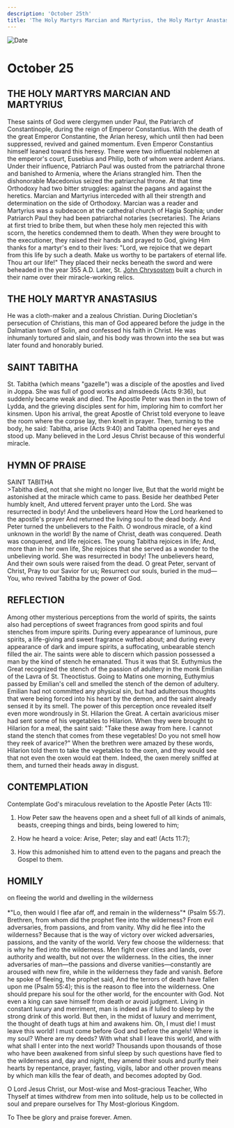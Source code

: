 ```yaml
---
description: 'October 25th'
title: 'The Holy Martyrs Marcian and Martyrius, the Holy Martyr Anastasius, St. Tabitha'
---
```


<CustomPaginator />
<RunningHead />

<Image src="/title-imprint.png" height={68} width={50} alt="Date" className="title-imprint"/>

# <div id="date">October <Image className="four-dot" src="/four-dot.png" height={15} width={15} alt="" />25</div>

## THE HOLY MARTYRS MARCIAN AND MARTYRIUS

These saints of God were clergymen under Paul, the Patriarch of Constantinople, during the reign of Emperor Constantius. With the death of the great Emperor Constantine, the Arian heresy, which until then had been suppressed, revived and gained momentum. Even Emperor Constantius himself leaned toward this heresy. There were two influential noblemen at the emperor's court, Eusebius and Philip, both of whom were ardent Arians. Under their influence, Patriarch Paul was ousted from the patriarchal throne and banished to Armenia, where the Arians strangled him. Then the dishonorable Macedonius seized the patriarchal throne. At that time Orthodoxy had two bitter struggles: against the pagans and against the heretics. Marcian and Martyrius interceded with all their strength and determination on the side of Orthodoxy. Marcian was a reader and Martyrius was a subdeacon at the cathedral church of Hagia Sophia; under Patriarch Paul they had been patriarchal notaries (secretaries). The Arians at first tried to bribe them, but when these holy men rejected this with scorn, the heretics condemned them to death. When they were brought to the executioner, they raised their hands and prayed to God, giving Him thanks for a martyr's end to their lives: "Lord, we rejoice that we depart from this life by such a death. Make us worthy to be partakers of eternal life. Thou art our life!" They placed their necks beneath the sword and were beheaded in the year 355 A.D. Later, St. [John Chrysostom](/november/13th) built a church in their name over their miracle-working relics.

## THE HOLY MARTYR ANASTASIUS

He was a cloth-maker and a zealous Christian. During Diocletian's persecution of Christians, this man of God appeared before the judge in the Dalmatian town of Solin, and confessed his faith in Christ. He was inhumanly tortured and slain, and his body was thrown into the sea but was later found and honorably buried.

## SAINT TABITHA

St. Tabitha (which means "gazelle") was a disciple of the apostles and lived in Joppa. She was full of good works and almsdeeds (Acts 9:36), but suddenly became weak and died. The Apostle Peter was then in the town of Lydda, and the grieving disciples sent for him, imploring him to comfort her kinsmen. Upon his arrival, the great Apostle of Christ told everyone to leave the room where the corpse lay, then knelt in prayer. Then, turning to the body, he said: Tabitha, arise (Acts 9:40) and Tabitha opened her eyes and stood up. Many believed in the Lord Jesus Christ because of this wonderful miracle.


## HYMN OF PRAISE
<div style={{textAlign:'center', color:'crimson', fontWeight:'bold'}}>
SAINT TABITHA
</div>
>Tabitha died, not that she might no longer live,  
But that the world might be astonished at the miracle which came to pass.  
Beside her deathbed Peter humbly knelt,  
And uttered fervent prayer unto the Lord.  
She was resurrected in body! And the unbelievers heard  
How the Lord hearkened to the apostle's prayer  
And returned the living soul to the dead body.  
And Peter turned the unbelievers to the Faith.  
O wondrous miracle, of a kind unknown in the world!  
By the name of Christ, death was conquered.  
Death was conquered, and life rejoices.  
The young Tabitha rejoices in life;  
And, more than in her own life,  
She rejoices that she served as a wonder to the unbelieving world.  
She was resurrected in body! The unbelievers heard,  
And their own souls were raised from the dead.  
O great Peter, servant of Christ,  
Pray to our Savior for us;  
Resurrect our souls, buried in the mud—  
You, who revived Tabitha by the power of God.  


## REFLECTION

Among other mysterious perceptions from the world of spirits, the saints also had perceptions of sweet fragrances from good spirits and foul stenches from impure spirits. During every appearance of luminous, pure spirits, a life-giving and sweet fragrance wafted about; and during every appearance of dark and impure spirits, a suffocating, unbearable stench filled the air. The saints were able to discern which passion possessed a man by the kind of stench he emanated. Thus it was that St. Euthymius the Great recognized the stench of the passion of adultery in the monk Emilian of the Lavra of St. Theoctistus. Going to Matins one morning, Euthymius passed by Emilian's cell and smelled the stench of the demon of adultery. Emilian had not committed any physical sin, but had adulterous thoughts that were being forced into his heart by the demon, and the saint already sensed it by its smell. The power of this perception once revealed itself even more wondrously in St. Hilarion the Great. A certain avaricious miser had sent some of his vegetables to Hilarion. When they were brought to Hilarion for a meal, the saint said: "Take these away from here. I cannot stand the stench that comes from these vegetables! Do you not smell how they reek of avarice?" When the brethren were amazed by these words, Hilarion told them to take the vegetables to the oxen, and they would see that not even the oxen would eat them. Indeed, the oxen merely sniffed at them, and turned their heads away in disgust.


## CONTEMPLATION

Contemplate God's miraculous revelation to the Apostle Peter (Acts 11):

1. How Peter saw the heavens open and a sheet full of all kinds of animals, beasts, creeping things and birds, being lowered to him;

2. How he heard a voice: Arise, Peter; slay and eat! (Acts 11:7);

3. How this admonished him to attend even to the pagans and preach the Gospel to them. 


## HOMILY
<div style={{textAlign:'center', color:'crimson', fontWeight:'bold'}}>
on fleeing the world and dwelling in the wilderness
</div>
<br />
<div style={{textAlign:'right'}}>
*"Lo, then would I flee afar off, and remain in the wilderness"* (Psalm 55:7).
</div>
Brethren, from whom did the prophet flee into the wilderness? From evil adversaries, from passions, and from vanity. Why did he flee into the wilderness? Because that is the way of victory over wicked adversaries, passions, and the vanity of the world. Very few choose the wilderness: that is why he fled into the wilderness. Men fight over cities and lands, over authority and wealth, but not over the wilderness. In the cities, the inner adversaries of man—the passions and diverse vanities—constantly are aroused with new fire, while in the wilderness they fade and vanish. Before he spoke of fleeing, the prophet said, And the terrors of death have fallen upon me (Psalm 55:4); this is the reason to flee into the wilderness. One should prepare his soul for the other world, for the encounter with God. Not even a king can save himself from death or avoid judgment. Living in constant luxury and merriment, man is indeed as if lulled to sleep by the strong drink of this world. But then, in the midst of luxury and merriment, the thought of death tugs at him and awakens him. Oh, I must die! I must leave this world! I must come before God and before the angels! Where is my soul? Where are my deeds? With what shall I leave this world, and with what shall I enter into the next world? Thousands upon thousands of those who have been awakened from sinful sleep by such questions have fled to the wilderness and, day and night, they amend their souls and purify their hearts by repentance, prayer, fasting, vigils, labor and other proven means by which man kills the fear of death, and becomes adopted by God.

O Lord Jesus Christ, our Most-wise and Most-gracious Teacher, Who Thyself at times withdrew from men into solitude, help us to be collected in soul and prepare ourselves for Thy Most-glorious Kingdom.

To Thee be glory and praise forever. Amen.
